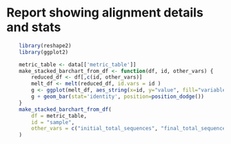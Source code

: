 # Report showing alignment details and stats

```r
	library(reshape2)
	library(ggplot2)

	metric_table <- data[['metric_table']]
	make_stacked_barchart_from_df <- function(df, id, other_vars) {
		reduced_df <- df[,c(id, other_vars)]
		melt_df <- melt(reduced_df, id.vars = id )
		g <- ggplot(melt_df, aes_string(x=id, y="value", fill="variable"))
		g + geom_bar(stat='identity', position=position_dodge())
	}
	make_stacked_barchart_from_df(
		df = metric_table, 
        id = "sample", 
        other_vars = c("initial_total_sequences", "final_total_sequences")
    )
```

